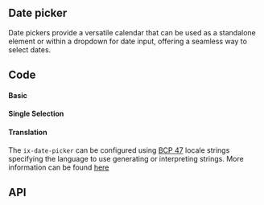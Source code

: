 

## Date picker
<!-- introduction start -->
Date pickers provide a versatile calendar that can be used as a standalone element or within a dropdown for date input, offering a seamless way to select dates.
<!-- introduction end -->

## Code 

#### Basic

<DatepickerRangePlayground height="35rem" />

#### Single Selection

<DatepickerPlayground height="35rem" />

#### Translation

The `ix-date-picker` can be configured using [BCP 47](https://tools.ietf.org/html/rfc5646) locale strings specifying the language to use generating or interpreting strings. More information can be found [here](https://moment.github.io/luxon/#/intl?id=default-locale)

<DatepickerLocalePlayground height="35rem" />

## API

<PropsApi />
